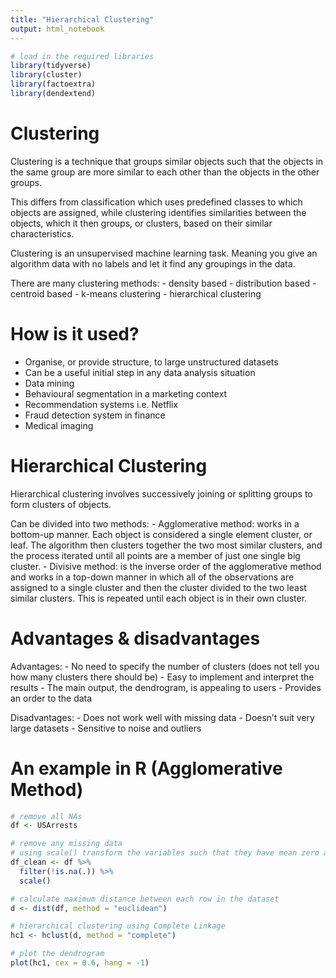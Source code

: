 ```yaml
---
title: "Hierarchical Clustering"
output: html_notebook
---
```



```r
# load in the required libraries
library(tidyverse)
library(cluster)
library(factoextra)
library(dendextend)
```

# Clustering 

Clustering is a technique that groups similar objects such that the objects in the same group are more similar to each other than the objects in the other groups.

This differs from classification which uses predefined classes to which objects are assigned, while clustering identifies similarities between the objects, which it then groups, or clusters, based on their similar characteristics.

Clustering is an unsupervised machine learning task. Meaning you give an algorithm data with no labels and let it find any groupings in the data.

There are many clustering methods:
- density based
- distribution based
- centroid based
- k-means clustering
- hierarchical clustering

# How is it used?

- Organise, or provide structure, to large unstructured datasets
- Can be a useful initial step in any data analysis situation 
- Data mining
- Behavioural segmentation in a marketing context
- Recommendation systems i.e. Netflix
- Fraud detection system in finance
- Medical imaging

# Hierarchical Clustering

Hierarchical clustering involves successively joining or splitting groups to form clusters of objects.

Can be divided into two methods:
- Agglomerative method: works in a bottom-up manner. Each object is considered a single element cluster, or leaf. The algorithm then clusters together the two most similar clusters, and the process iterated until all points are a member of just one single big cluster.
- Divisive method: is the inverse order of the agglomerative method and works in a top-down manner in which all of the observations are assigned to a single cluster and then the cluster divided to the two least similar clusters. This is repeated until each object is in their own cluster.

# Advantages & disadvantages

Advantages:
- No need to specify the number of clusters (does not tell you how many clusters there should be)
- Easy to implement and interpret the results
- The main output, the dendrogram, is appealing to users
- Provides an order to the data

Disadvantages:
- Does not work well with missing data
- Doesn't suit very large datasets
- Sensitive to noise and outliers

# An example in R (Agglomerative Method)

```r
# remove all NAs
df <- USArrests

# remove any missing data
# using scale() transform the variables such that they have mean zero and standard deviation one.
df_clean <- df %>% 
  filter(!is.na(.)) %>% 
  scale()

# calculate maximum distance between each row in the dataset
d <- dist(df, method = "euclidean")

# hierarchical clustering using Complete Linkage
hc1 <- hclust(d, method = "complete")

# plot the dendrogram
plot(hc1, cex = 0.6, hang = -1)
```


